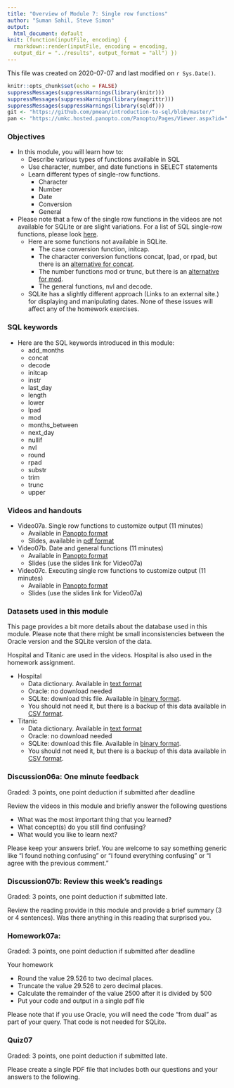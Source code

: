 ```yaml
---
title: "Overview of Module 7: Single row functions"
author: "Suman Sahil, Steve Simon"
output:
  html_document: default
knit: (function(inputFile, encoding) {
  rmarkdown::render(inputFile, encoding = encoding,
  output_dir = "../results", output_format = "all") })  
---
```


This file was created on 2020-07-07 and last modified on `r Sys.Date()`.

```r
knitr::opts_chunk$set(echo = FALSE)
suppressMessages(suppressWarnings(library(knitr)))
suppressMessages(suppressWarnings(library(magrittr)))
suppressMessages(suppressWarnings(library(sqldf)))
git <- "https://github.com/pmean/introduction-to-sql/blob/master/"
pan <- "https://umkc.hosted.panopto.com/Panopto/Pages/Viewer.aspx?id="
```

### Objectives

+ In this module, you will learn how to:
  + Describe various types of functions available in SQL
  + Use character, number, and date functions in SELECT statements
  + Learn different types of single-row functions.
    + Character
    + Number
    + Date
    + Conversion
    + General
+ Please note that a few of the single row functions in the videos are not available for SQLite or are slight variations. For a list of SQL single-row functions, please look [here](https://www.sqlite.org/lang_corefunc.html). 
  + Here are some functions not available in SQLite.
    + The case conversion function, initcap.
    + The character conversion functions concat, lpad, or rpad, but there is an [alternative for concat](https://www.sqlitetutorial.net/sqlite-string-functions/sqlite-concat/).
    + The number functions mod or trunc, but there is an [alternative for mod](https://www.w3resource.com/sqlite/arithmetic-operators.php).
    + The general functions, nvl and decode.
  + SQLite has a slightly different approach (Links to an external site.) for displaying and manipulating dates. None of these issues will affect any of the homework exercises.

### SQL keywords

+ Here are the SQL keywords introduced in this module:
  + add_months
  + concat
  + decode
  + initcap
  + instr
  + last_day
  + length
  + lower
  + lpad
  + mod
  + months_between
  + next_day
  + nullif
  + nvl
  + round
  + rpad
  + substr
  + trim
  + trunc
  + upper

### Videos and handouts

+ Video07a. Single row functions to customize output (11 minutes)
  + Available in [Panopto format](`r pan`60a366ed-290e-4858-a9cc-aac3011d23ca)
  + Slides, available in [pdf format](`r git`results/video07a.pdf)
+ Video07b. Date and general functions (11 minutes)
  + Available in [Panopto format](`r pan`afef21f6-2a3a-456d-8468-aac4016e8dd3)
  + Slides (use the slides link for Video07a)
+ Video07c. Executing single row functions to customize output (11 minutes)
  + Available in [Panopto format](`r pan`afef21f6-2a3a-456d-8468-aac4016e8dd3)
  + Slides (use the slides link for Video07a)
  
### Datasets used in this module

This page provides a bit more details about the database used in this module. Please note that there might be small inconsistencies between the Oracle version and the SQLite version of the data.

Hospital and Titanic are used in the videos. Hospital is also used in the homework assignment.

+ Hospital
  + Data dictionary.  Available in [text format](`r git`data/hospital-data-dictionary.txt)
  + Oracle: no download needed
  + SQLite: download this file. Available in [binary format](`r git`data/hospital.sqlite).
  + You should not need it, but there is a backup of this data available in [CSV format](`r git`data/hospital.csv).

+ Titanic
  + Data dictionary.  Available in [text format](`r git`data/titanic-data-dictionary.txt)
  + Oracle: no download needed
  + SQLite: download this file. Available in [binary format](`r git`data/titanic.sqlite).
  + You should not need it, but there is a backup of this data available in [CSV format](`r git`data/titanic.csv).

### Discussion06a: One minute feedback

Graded: 3 points, one point deduction if submitted after deadline

Review the videos in this module and briefly answer the following questions

+ What was the most important thing that you learned?
+ What concept(s) do you still find confusing?
+ What would you like to learn next?

Please keep your answers brief. You are welcome to say something generic like "I found nothing confusing" or "I found everything confusing" or "I agree with the previous comment."

### Discussion07b: Review this week's readings

Graded: 3 points, one point deduction if submitted late.

Review the reading provide in this module and provide a brief summary (3 or 4 sentences). Was there anything in this reading that surprised you.

### Homework07a: 

Graded: 3 points, one point deduction if submitted after deadline

Your homework

+ Round the value 29.526 to two decimal places.
+ Truncate the value 29.526 to zero decimal places.
+ Calculate the remainder of the value 2500 after it is divided by 500
+ Put your code and output in a single pdf file

Please note that if you use Oracle, you will need the code "from dual" as part of your query. That code is not needed for SQLite.

### Quiz07

Graded: 3 points, one point deduction if submitted late.

Please create a single PDF file that includes both our questions and your answers to the following.


